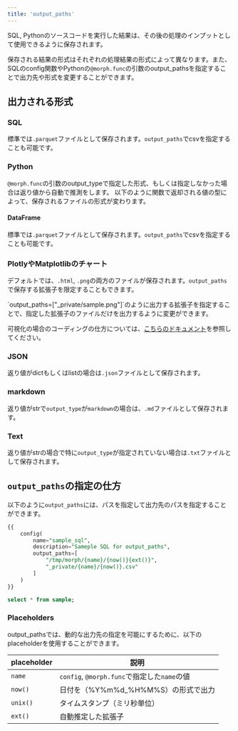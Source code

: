 ```yaml
---
title: 'output_paths'
---
```


SQL, Pythonのソースコードを実行した結果は、その後の処理のインプットとして使用できるように保存されます。

保存される結果の形式はそれぞれの処理結果の形式によって異なります。また、SQLのconfig関数やPythonの`@morph.func`の引数のoutput_pathsを指定することで出力先や形式を変更することができます。

## 出力される形式

### SQL

標準では`.parquet`ファイルとして保存されます。`output_paths`でcsvを指定することも可能です。

### Python

`@morph.func`の引数のoutput_typeで指定した形式、もしくは指定しなかった場合は返り値から自動で推測をします。
以下のように関数で返却される値の型によって、保存されるファイルの形式が変わります。

#### DataFrame

標準では`.parquet`ファイルとして保存されます。`output_paths`でcsvを指定することも可能です。

### PlotlyやMatplotlibのチャート

デフォルトでは、`.html`, `.png`の両方のファイルが保存されます。`output_paths`で保存する拡張子を限定することもできます。

<Tip>
`output_paths=["_private/sample.png"]`のように出力する拡張子を指定することで、指定した拡張子のファイルだけを出力するように変更ができます。
</Tip>

可視化の場合のコーディングの仕方については、[こちらのドキュメント](/sql-python/ja/python/quickstart-python)を参照してください。

### JSON

返り値がdictもしくはlistの場合は`.json`ファイルとして保存されます。

### markdown

返り値がstrで`output_type`が`markdown`の場合は、`.md`ファイルとして保存されます。

### Text

返り値がstrの場合で特に`output_type`が指定されていない場合は`.txt`ファイルとして保存されます。

## `output_paths`の指定の仕方

以下のように`output_paths`には、パスを指定して出力先のパスを指定することができます。

```sql
{{
    config(
        name="sample_sql",
        description="Sameple SQL for output_paths",
        output_paths=[
            "/tmp/morph/{name}/{now()}{ext()}",
            "_private/{name}/{now()}.csv"
        ]
    )
}}

select * from sample;
```

### Placeholders

output_pathsでは、動的な出力先の指定を可能にするために、以下のplaceholderを使用することができます。

|placeholder|説明|
|---|---|
|`name`|`config`, `@morph.func`で指定した`name`の値|
|`now()`|日付を（%Y%m%d_%H%M%S）の形式で出力|
|`unix()`|タイムスタンプ（ミリ秒単位）|
|`ext()`|自動推定した拡張子|
